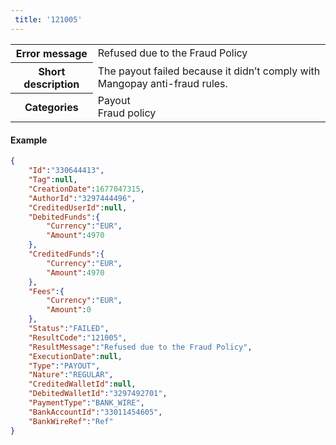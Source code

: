 ---  
 title: '121005'  
---  
  
<table>
    <tbody>
        <tr>
            <th><strong>Error message</strong></th>
            <td>Refused due to the Fraud Policy</td>
        </tr>
        <tr>
            <th><strong>Short description</strong></th>
            <td>The payout failed because it didn’t comply with Mangopay anti-fraud rules.</td>
        </tr>
        <tr>
            <th><strong>Categories</strong></th>
            <td>  
<div class="label">Payout</div>  
<div class="label">Fraud policy</div>
</td>
        </tr>
    </tbody>
</table>  

#### Example  
```json API Response
{
    "Id":"330644413",
    "Tag":null,
    "CreationDate":1677047315,
    "AuthorId":"3297444496",
    "CreditedUserId":null,
    "DebitedFunds":{
        "Currency":"EUR",
        "Amount":4970
    },
    "CreditedFunds":{
        "Currency":"EUR",
        "Amount":4970
    },
    "Fees":{
        "Currency":"EUR",
        "Amount":0
    },
    "Status":"FAILED",
    "ResultCode":"121005",
    "ResultMessage":"Refused due to the Fraud Policy",
    "ExecutionDate":null,
    "Type":"PAYOUT",
    "Nature":"REGULAR",
    "CreditedWalletId":null,
    "DebitedWalletId":"3297492701",
    "PaymentType":"BANK_WIRE",
    "BankAccountId":"33011454605",
    "BankWireRef":"Ref"
}
```